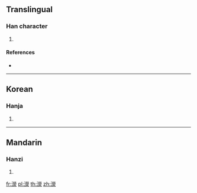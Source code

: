 ==Translingual==

===Han character===
{{Han char|rn=85|rad=水|as=14|sn=17|four=39132|canj=EFFE}}

# {{defn|Han|sort=水14}}

====References====
* {{Han ref|kx=0657.290|dkj=18490|hdz=31773.050|uh=6FF4|ud=28660|bh=ED50|bd=60752}}

----

==Korean==

===Hanja===
{{ko-hanja|hangeul=영|eumhun=|rv=yeong|mr=yŏng|y=yeng}}

# {{defn|lang=ko|sort=水14}}

----

==Mandarin==

===Hanzi===
{{cmn-hanzi|pin=[[xíng]] ([[xing2]])|wg=hsing<sup>2</sup>}}

# {{defn|lang=cmn|sort=水14}}

[[fr:濴]]
[[pl:濴]]
[[th:濴]]
[[zh:濴]]